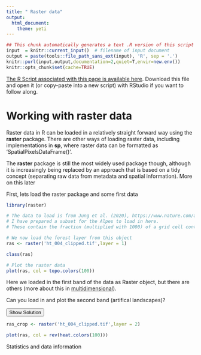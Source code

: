 ```yaml
---
title: " Raster data"
output: 
  html_document: 
    theme: yeti
---
```


```r
## This chunk automatically generates a text .R version of this script when running within knitr.  You do not need to run this...
input  = knitr::current_input()  # filename of input document
output = paste(tools::file_path_sans_ext(input), 'R', sep = '.')
knitr::purl(input,output,documentation=2,quiet=T,envir=new.env())
knitr::opts_chunk$set(cache=TRUE)
```

[<i class="fa fa-file-code-o fa-3x" aria-hidden="true"></i> The R Script associated with this page is available here](`r output`).  Download this file and open it (or copy-paste into a new script) with RStudio if you want to follow along.  

# Working with raster data

Raster data in R can be loaded in a relatively straight forward way using the **raster** package. There are other ways of loading raster data, including implementations in **sp**, where raster data can be formatted as 'SpatialPixelsDataFrame()'. 

The **raster** package is still the most widely used package though, although it is increasingly being replaced by an approach that is based on a tidy concept (separating raw data from metadata and spatial information). More on this later

First, lets load the raster package and some first data

```r
library(raster)

# The data to load is from Jung et al. (2020), https://www.nature.com/articles/s41597-020-00599-8
# I have prepared a subset for the Alpes to load in here. 
# These contain the fraction (multiplied with 1000) of a grid cell containing forest or arti at 1km. 

# We now load the forest layer from this object
ras <- raster('ht_004_clipped.tif',layer = 1)

class(ras)

# Plot the raster data
plot(ras, col = topo.colors(100))

```

Here we loaded in the first band of the data as Raster object, but there are others (more about this in [multidimensional](multidim.html)).

<div class="well">
Can you load in and plot the second band (artifical landscapes)?

<button data-toggle="collapse" class="btn btn-primary btn-sm round" data-target="#demo1">Show Solution</button>
<div id="demo1" class="collapse">
```r
ras_crop <- raster('ht_004_clipped.tif',layer = 2)

plot(ras, col = rev(heat.colors(100)))

```

</div>
</div>

Statistics and data information




